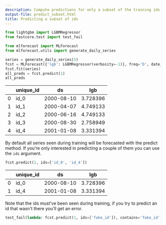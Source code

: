 ```yaml
---
description: Compute predictions for only a subset of the training ids
output-file: predict_subset.html
title: Predicting a subset of ids
---
```



```python
from lightgbm import LGBMRegressor
from fastcore.test import test_fail

from mlforecast import MLForecast
from mlforecast.utils import generate_daily_series
```


```python
series = generate_daily_series(5)
fcst = MLForecast({'lgb': LGBMRegressor(verbosity=-1)}, freq='D', date_features=['dayofweek'])
fcst.fit(series)
all_preds = fcst.predict(1)
all_preds
```

|     | unique_id | ds         | lgb      |
|-----|-----------|------------|----------|
| 0   | id_0      | 2000-08-10 | 3.728396 |
| 1   | id_1      | 2000-04-07 | 4.749133 |
| 2   | id_2      | 2000-06-16 | 4.749133 |
| 3   | id_3      | 2000-08-30 | 2.758949 |
| 4   | id_4      | 2001-01-08 | 3.331394 |

By default all series seen during training will be forecasted with the
predict method. If you’re only interested in predicting a couple of them
you can use the `ids` argument.

```python
fcst.predict(1, ids=['id_0', 'id_4'])
```

|     | unique_id | ds         | lgb      |
|-----|-----------|------------|----------|
| 0   | id_0      | 2000-08-10 | 3.728396 |
| 1   | id_4      | 2001-01-08 | 3.331394 |

Note that the ids must’ve been seen during training, if you try to
predict an id that wasn’t there you’ll get an error.

```python
test_fail(lambda: fcst.predict(1, ids=['fake_id']), contains='fake_id')
```

